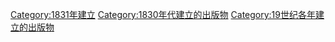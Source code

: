 {{Cat topic in year| topic=建立的出版物| year=1831}}

[[Category:1831年建立|Category:1831年建立]]
[[Category:1830年代建立的出版物|Category:1830年代建立的出版物]]
[[Category:19世纪各年建立的出版物|Category:19世纪各年建立的出版物]]